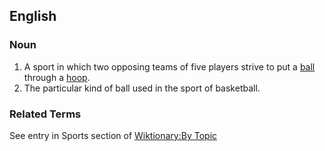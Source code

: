==English==

=== Noun ===

# A sport in which two opposing teams of five players strive to put a [[ball]] through a [[hoop]].
# The particular kind of ball used in the sport of basketball.

=== Related Terms ===

See entry in Sports section of [[Wiktionary:By Topic]]